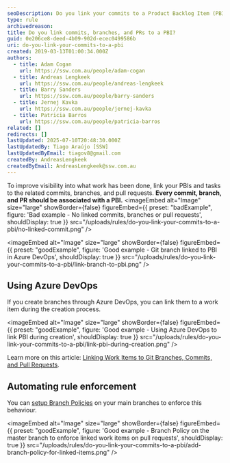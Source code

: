 ```yaml
---
seoDescription: Do you link your commits to a Product Backlog Item (PBI) in Azure DevOps for better clarity on what work is done?
type: rule
archivedreason:
title: Do you link commits, branches, and PRs to a PBI?
guid: 0e206ce8-deed-4b09-902d-ecec0499586b
uri: do-you-link-your-commits-to-a-pbi
created: 2019-03-13T01:00:34.000Z
authors:
  - title: Adam Cogan
    url: https://ssw.com.au/people/adam-cogan
  - title: Andreas Lengkeek
    url: https://ssw.com.au/people/andreas-lengkeek
  - title: Barry Sanders
    url: https://ssw.com.au/people/barry-sanders
  - title: Jernej Kavka
    url: https://ssw.com.au/people/jernej-kavka
  - title: Patricia Barros
    url: https://ssw.com.au/people/patricia-barros
related: []
redirects: []
lastUpdated: 2025-07-10T20:48:30.000Z
lastUpdatedBy: Tiago Araújo [SSW]
lastUpdatedByEmail: tiagov8@gmail.com
createdBy: AndreasLengkeek
createdByEmail: AndreasLengkeek@ssw.com.au
---
```


To improve visibility into what work has been done, link your PBIs and tasks to the related commits, branches, and pull requests. **Every commit, branch, and PR should be associated with a PBI.**
<imageEmbed
  alt="Image"
  size="large"
  showBorder={false}
  figureEmbed={{
    preset: "badExample",
    figure: 'Bad example - No linked commits, branches or pull requests',
    shouldDisplay: true
  }}
  src="/uploads/rules/do-you-link-your-commits-to-a-pbi/no-linked-commit.png"
/>

<imageEmbed
  alt="Image"
  size="large"
  showBorder={false}
  figureEmbed={{
    preset: "goodExample",
    figure: 'Good example - Git branch linked to PBI in Azure DevOps',
    shouldDisplay: true
  }}
  src="/uploads/rules/do-you-link-your-commits-to-a-pbi/link-branch-to-pbi.png"
/>

## Using Azure DevOps

If you create branches through Azure DevOps, you can link them to a work item during the creation process.

<imageEmbed
  alt="Image"
  size="large"
  showBorder={false}
  figureEmbed={{
    preset: "goodExample",
    figure: 'Good example - Using Azure DevOps to link PBI during creation',
    shouldDisplay: true
  }}
  src="/uploads/rules/do-you-link-your-commits-to-a-pbi/link-pbi-during-creation.png"
/>

Learn more on this article: [Linking Work Items to Git Branches, Commits, and Pull Requests](https://devblogs.microsoft.com/devops/linking-work-items-to-git-branches-commits-and-pull-requests).

## Automating rule enforcement

You can [setup Branch Policies](https://learn.microsoft.com/en-us/azure/devops/repos/git/branch-policies) on your main branches to enforce this behaviour.

<imageEmbed
  alt="Image"
  size="large"
  showBorder={false}
  figureEmbed={{
    preset: "goodExample",
    figure: 'Good example - Branch Policy on the master branch to enforce linked work items on pull requests',
    shouldDisplay: true
  }}
  src="/uploads/rules/do-you-link-your-commits-to-a-pbi/add-branch-policy-for-linked-items.png"
/>
